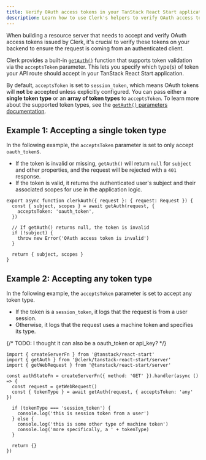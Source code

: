```yaml
---
title: Verify OAuth access tokens in your TanStack React Start application with Clerk
description: Learn how to use Clerk's helpers to verify OAuth access tokens in your TanStack React Start application.
---
```


When building a resource server that needs to accept and verify OAuth access tokens issued by Clerk, it's crucial to verify these tokens on your backend to ensure the request is coming from an authenticated client.

Clerk provides a built-in [`getAuth()`](/docs/references/tanstack-react-start/get-auth) function that supports token validation via the `acceptsToken` parameter. This lets you specify which type(s) of token your API route should accept in your TanStack React Start application.

By default, `acceptsToken` is set to `session_token`, which means OAuth tokens will **not** be accepted unless explicitly configured. You can pass either a **single token type** or an **array of token types** to `acceptsToken`. To learn more about the supported token types, see the [`getAuth()` parameters documentation](/docs/references/tanstack-react-start/get-auth#parameters).

## Example 1: Accepting a single token type

In the following example, the `acceptsToken` parameter is set to only accept `oauth_token`s.

- If the token is invalid or missing, `getAuth()` will return `null` for `subject` and other properties, and the request will be rejected with a `401` response.
- If the token is valid, it returns the authenticated user's subject and their associated scopes for use in the application logic.

```tsx
export async function clerkAuth({ request }: { request: Request }) {
  const { subject, scopes } = await getAuth(request, {
    acceptsToken: 'oauth_token',
  })

  // If getAuth() returns null, the token is invalid
  if (!subject) {
    throw new Error('OAuth access token is invalid')
  }

  return { subject, scopes }
}
```

## Example 2: Accepting any token type

In the following example, the `acceptsToken` parameter is set to accept any token type.

- If the token is a `session_token`, it logs that the request is from a user session.
- Otherwise, it logs that the request uses a machine token and specifies its type.

{/* TODO: I thought it can also be a oauth_token or api_key? */}

```tsx
import { createServerFn } from '@tanstack/react-start'
import { getAuth } from '@clerk/tanstack-react-start/server'
import { getWebRequest } from '@tanstack/react-start/server'

const authStateFn = createServerFn({ method: 'GET' }).handler(async () => {
  const request = getWebRequest()
  const { tokenType } = await getAuth(request, { acceptsToken: 'any' })

  if (tokenType === 'session_token') {
    console.log('this is session token from a user')
  } else {
    console.log('this is some other type of machine token')
    console.log('more specifically, a ' + tokenType)
  }

  return {}
})
```
